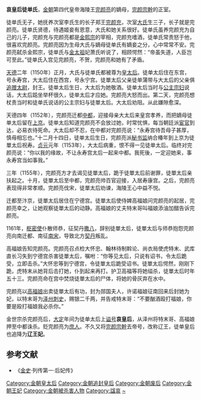 '''哀皇后徒单氏'''{{BD|1109年||1161年||catIdx=T}}，[[金朝|金朝]]第四代皇帝海陵王[[完颜亮|完颜亮]]的嫡母，[[完颜宗幹|完颜宗幹]]的正室。

徒单氏无子，她抚养次室李氏生的长子郑王[[完颜充|完颜充]]，次室[[慈憲皇后|大氏]]生三子，长子就是完颜亮。徒单氏贤德，待遇姬妾有恩意，大氏和她关系很好。徒单氏虽养完颜充为自己的儿子，完颜充与完颜亮都是[[金熙宗|金熙宗]]的宰相，完颜充嗜酒，徒单氏常责怒于他，很喜欢完颜亮。完颜亮因为生母大氏与嫡母徒单氏有嫡妾之分，心中常常不安。完颜亮弑杀金熙宗，徒单氏与[[金太祖|金太祖]]妃萧氏听说了，相顾愕然：“帝虽失道，人臣岂可至此。”徒单氏入宫见完颜亮，不贺，完颜亮和她有了矛盾。

[[天德_(金朝)|天德]]二年（1150年）正月，大氏与徒单氏都被尊为[[皇太后|皇太后]]。徒单太后住在东宫，号永寿宫，大太后住在西宫，号永宁宫。徒單太后父亲徒单蒲带与大太后的父亲俱[[追赠|追赠]][[太尉|太尉]]，封王。徒单太后生日，大太后为她敬酒。徒单太后当时与[[公主|公主]][[宗妇|宗妇]]说话，大太后跽坐举杯很久，徒单太后才应她。完颜亮大怒而出。第二天，完颜亮想杖责当时和徒单氏说话的公主宗妇与徒單太后。大太后劝阻。从此嫌隙愈深。

天德四年（1152年），完颜亮迁都[[金中都|中都]]，迎接母亲大太后来皇宫孝养，而把嫡母徒单太后留在[[金上京|上京]]。徒单太后知道完颜亮不会放过她，时常忧惧，每当朝廷派[[宦官|宦官]]到达，必易衣待死命。大太后却不忍，在中都对完颜亮说：“永寿宫待吾母子甚厚，慎毋相忘也。”十二月十四日，徒单太后生日，完颜亮派[[秘书监|秘书监]]纳合椿年到上京为徒單太后祝寿。[[贞元_(金朝)|贞元]]元年（1153年），大太后病重，恨不得一见徒单太后。临终对完颜亮说：“你以我的缘故，不让永寿宫太后一起来中都。我死後，一定迎她来，事永寿宫当如事我。”

三年（1155年），完颜亮方才去谒见徒單太后，跪于徒單太后前谢罪，徒單太后亲扶起之。十月，徒單太后至中都，完颜亮帅百官迎接，入居寿康宫。之后，完颜亮表现得非常孝顺。完颜亮伐宋，徒單太后劝谏，海陵王心中益不悦。

迁都至汴京，徒單太后居住在宁德宫。徒單太后使侍婢高福娘问完颜亮的起居，完颜亮幸之，让她观察徒單太后的动静。高福娘的丈夫特末哥叫福娘添油加醋告诉完颜亮。

1161年，[[枢密使|枢密使]]仆散师恭，征契丹[[撒八|撒八]]，辞别徒單太后，徒單太后与师恭抱怨完颜亮向南迁都、南征[[南宋|南宋]]，导致北方[[契丹|契丹]]叛乱。

高福娘告知完颜亮。完颜亮召点检大怀忠、翰林待制斡论、尚衣局使虎特末、武库直长习失到宁德宫杀害徒單太后，嘱咐：“你等见太后，只说有诏书，令太后跪受，立即击杀。”大怀忠等到宁德宫，令徒單太后跪受诏书。徒單太后愕然，刚刚下跪，虎特末从她背后击打她，仆到起来再打。护卫高福等将她缢杀，徒單太后时年五十三。完颜亮命在宫中焚烧徒單太后的尸体，将她的骨灰弃在水中。

完颜亮以[[高福娘|高福娘]]出卖徒單太后有功，封为郧国夫人，许诺福娘征南回来后封她为妃，以特末哥为[[泽州|泽州]][[刺史|刺史]]，赐银二千两，并告戒特末哥：“不要酗酒殴打福娘，你要是殴打福娘我必杀你。”

金世宗杀完颜亮后，[[大定_(金朝)|大定]]年间为徒单太后上[[谥号|谥号]]'''哀皇后'''，从泽州将特末哥、高福娘押至中都诛杀。贬完颜亮为[[庶人|庶人]]。不久又将[[完颜宗幹|完颜宗幹]]去帝号，改称辽王，徒单皇后也追降为'''辽王妃'''。

==参考文献==
*《[[金史|金史]]·列传第一·后妃传》

{{金朝皇后}}

[[Category:金朝皇太后|Category:金朝皇太后]]
[[Category:金朝追封皇后|Category:金朝追封皇后]]
[[Category:金朝废后|Category:金朝废后]]
[[Category:金朝王妃|Category:金朝王妃]]
[[Category:金朝被杀害人物|Category:金朝被杀害人物]]
[[Category:諡哀|Category:諡哀]]
[[Category:徒单氏|~]]
